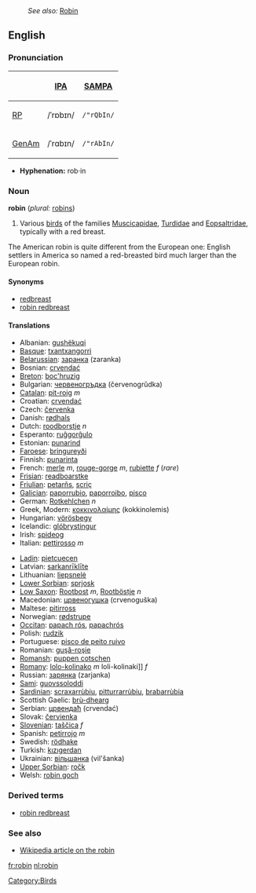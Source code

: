 :''See also:'' [[Robin]]
{{wikipedia}}
==English==

===Pronunciation===
{| border=1 cellpadding=5
! !! [[w:International Phonetic Alphabet|IPA]] !! [[w:SAMPA|SAMPA]]
|-
! [[RP]]
| /ˈrɒbɪn/ || <tt>/"rQbIn/</tt>
|-
! [[GenAm]]
| /ˈrɑbɪn/ || <tt>/"rAbIn/</tt>
|}

*'''Hyphenation:''' rob·in

===Noun===
'''robin''' (''plural:'' [[robins]])

# Various [[bird]]s of the families [[Muscicapidae]], [[Turdidae]] and [[Eopsaltridae]], typically with a red breast.

The American robin is quite different from the European one: English settlers in America so named a red-breasted bird much larger than the European robin.

====Synonyms====
*[[redbreast]]
*[[robin redbreast]]

====Translations====
{{top}}
*Albanian: [[gushëkuqi]]
*[[Basque]]: [[txantxangorri]]
*[[Belarussian]]: [[заранка]] (zaranka)
*Bosnian: [[crvendać]]
*[[Breton]]: [[boc'hruzig]]
*Bulgarian: [[червеногръдка]] (červenogrŭdka)
*[[Catalan]]: [[pit-roig]] ''m''
*Croatian: [[crvendać]]
*Czech: [[červenka]]
*Danish: [[rødhals]]
*Dutch: [[roodborstje]] ''n''
*Esperanto: [[ruĝgorĝulo]]
*Estonian: [[punarind]]
*[[Faroese]]: [[bringureyði]]
*Finnish: [[punarinta]]
*French: [[merle]] ''m'', [[rouge-gorge]] ''m'', [[rubiette]] ''f'' (''rare'')
*[[Frisian]]: [[readboarstke]]
*[[Friulian]]: [[petarňs]], [[scriç]]
*[[Galician]]: [[paporrubio]], [[paporroibo]], [[pisco]]
*German: [[Rotkehlchen]] ''n''
*Greek, Modern: [[κοκκινολαίμης]] '' '' (kokkinolemis)
*Hungarian: [[vörösbegy]]
*Icelandic: [[glóbrystingur]]
*Irish: [[spideog]]
*Italian: [[pettirosso]] ''m''
{{mid}}
*[[Ladin]]: [[pietcuecen]]
*Latvian: [[sarkanrīklīte]]
*Lithuanian: [[liepsnelė]]
*[[Lower Sorbian]]: [[sprjosk]]
*[[Low Saxon]]: [[Rootbost]] ''m'', [[Rootböstje]] ''n''
*Macedonian: [[црвеногушка]] (crvenoguška)
*Maltese: [[pitirross]]
*Norwegian: [[rødstrupe]]
*[[Occitan]]: [[papach rós]], [[papachrós]]
*Polish: [[rudzik]] '' ''
*Portuguese: [[pisco de peito ruivo]]
*Romanian: [[guşă-roşie]]
*[[Romansh]]: [[puppen cotschen]]
*[[Romany]]: [[lolo-kolinako]] ''m'' loli-kolinaki]] ''f''
*Russian: [[зарянка]] (zarjanka) '' ''
*[[Sami]]: [[guovssoloddi]]
*[[Sardinian]]: [[scraxarrùbiu]], [[pitturrarrùbiu]], [[brabarrùbia]]
*Scottish Gaelic: [[brù-dhearg]]
*Serbian: [[црвендаћ]] (crvendać)
*Slovak: [[červienka]]
*[[Slovenian]]: [[taščica]] ''f''
*Spanish: [[petirrojo]] ''m''
*Swedish: [[rödhake]]
*Turkish: [[kızıgerdan]]
*Ukrainian: [[вільшанка]] (vil'šanka)
*[[Upper Sorbian]]: [[ročk]]
*Welsh: [[robin goch]]
{{bottom}}

===Derived terms===

*[[robin redbreast]]

===See also===
*[[w:Robin|Wikipedia article on the robin]]


[[Category:Birds]]

[[fr:robin]]
[[nl:robin]]